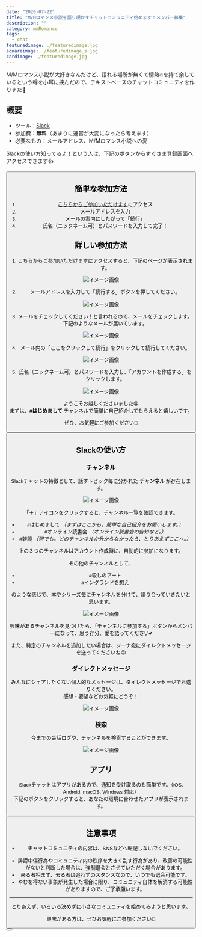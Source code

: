 ```yaml
---
date: "2020-07-22"
title: "M/Mロマンス小説を語り明かすチャットコミュニティ始めます！メンバー募集"
description: ""
category: mmRomance
tags:
  - chat
featuredimage: ./featuredimage.jpg
squareimage: ./featuredimage_s.jpg
cardimage: ./featuredimage.jpg
---
```



M/Mロマンス小説が大好きなんだけど、語れる場所が無くて情熱🔥を持て余しているという噂を小耳に挟んだので、テキストベースのチャットコミュニティを作りまた🙌

## 概要

- ツール：[Slack](https://slack.com/intl/ja-jp/)
- 参加費：__無料__（あまりに運営が大変になったら考えます）
- 必要なもの：メールアドレス、M/Mロマンス小説への愛


Slackの使い方知ってるよ！という人は、下記のボタンからすぐさま登録画面へアクセスできます👍

<Button label='チャットに参加する' url='https://join.slack.com/t/muchimemo/shared_invite/zt-gacbhihc-KYkKyRITPBFmXAegJ6gOvw' />

## 簡単な参加方法

1. [こちらからご参加いただけます](https://join.slack.com/t/muchimemo/shared_invite/zt-gacbhihc-KYkKyRITPBFmXAegJ6gOvw)にアクセス
2. メールアドレスを入力
3. メールの案内にしたがって「続行」
4. 氏名（ニックネーム可）とパスワードを入力して完了！

## 詳しい参加方法

1. [こちらからご参加いただけます](https://join.slack.com/t/muchimemo/shared_invite/zt-gacbhihc-KYkKyRITPBFmXAegJ6gOvw)にアクセスすると、下記のページが表示されます。

![イメージ画像](./join1.jpg)

2. メールアドレスを入力して「続行する」ボタンを押してください。

![イメージ画像](./join2.jpg)

3. メールをチェックしてください！と言われるので、メールをチェックします。  
下記のようなメールが届いています。

![イメージ画像](./join3.jpg)

4. メール内の「ここをクリックして続行」をクリックして続行してください。

![イメージ画像](./join4.jpg)

5. 氏名（ニックネーム可）とパスワードを入力し、「アカウントを作成する」をクリックします。

![イメージ画像](./join5.jpg)

ようこそお越しくださいました😀  
まずは、__#はじめまして__ チャンネルで簡単に自己紹介してもらえると嬉しいです。

ぜひ、お気軽にご参加ください👋

<Button label='チャットに参加する' url='https://join.slack.com/t/muchimemo/shared_invite/zt-gacbhihc-KYkKyRITPBFmXAegJ6gOvw' />


## Slackの使い方

### チャンネル

Slackチャットの特徴として、話すトピック毎に分かれた __チャンネル__ が存在します。

![イメージ画像](./howto2.jpg)

「＋」アイコンをクリックすると、チャンネル一覧を確認できます。

- #はじめまして *（まずはここから。簡単な自己紹介をお願いします。）*
- #オンライン読書会 *（オンライン読書会の告知など。）*
- #雑談 *（何でも。どのチャンネルか分からなかったら、とりあえずここへ。）*

上の３つのチャンネルはアカウント作成時に、自動的に参加になります。

その他のチャンネルとして、

- #殺しのアート
- #イングランドを想え

のような感じで、本やシリーズ毎にチャンネルを分けて、語り合っていきたいと思います。

![イメージ画像](./howto3.jpg)

興味があるチャンネルを見つけたら、「チャンネルに参加する」ボタンからメンバーになって、思う存分、愛を語ってください💕

また、特定のチャンネルを追加したい場合は、ジーナ宛にダイレクトメッセージを送ってくださいね😉

### ダイレクトメッセージ

みんなにシェアしたくない個人的なメッセージは、ダイレクトメッセージでお送りください。  
感想・要望などお気軽にどうぞ！

![イメージ画像](./howto4.jpg)

### 検索

今までの会話ログや、チャンネルを検索することができます。

![イメージ画像](./howto1.jpg)

## アプリ

Slackチャットはアプリがあるので、通知を受け取るのも簡単です。（iOS, Android, macOS, Windows 対応）  
下記のボタンをクリックすると、あなたの環境に合わせたアプリが表示されます。

<Button label='Slackアプリを取得' url='https://slack.com/intl/ja-jp/downloads/' />

## 注意事項
- チャットコミュニティの内容は、SNSなどへ転記しないでください。
<!-- ・プロフィールの写真がない、フォロワーがいないなど、アカウントがアクティブではないと判断した場合、入会をお断りする場合があります。 -->
- 誹謗中傷行為やコミュニティ内の秩序を大きく乱す行為があり、改善の可能性がないと判断した場合は、強制退会とさせていただく場合があります。
- 来る者拒まず、去る者は追わずのスタンスなので、いつでも退会可能です。
- やむを得ない事象が発生した場合に限り、コミュニティ自体を解消する可能性がありますので、ご了承願います。

---

とりあえず、いろいろ決めずに小さなコミュニティを始めてみようと思います。

興味がある方は、ぜひお気軽にご参加ください👋

<Button label='チャットに参加する' url='https://join.slack.com/t/muchimemo/shared_invite/zt-gacbhihc-KYkKyRITPBFmXAegJ6gOvw' />

